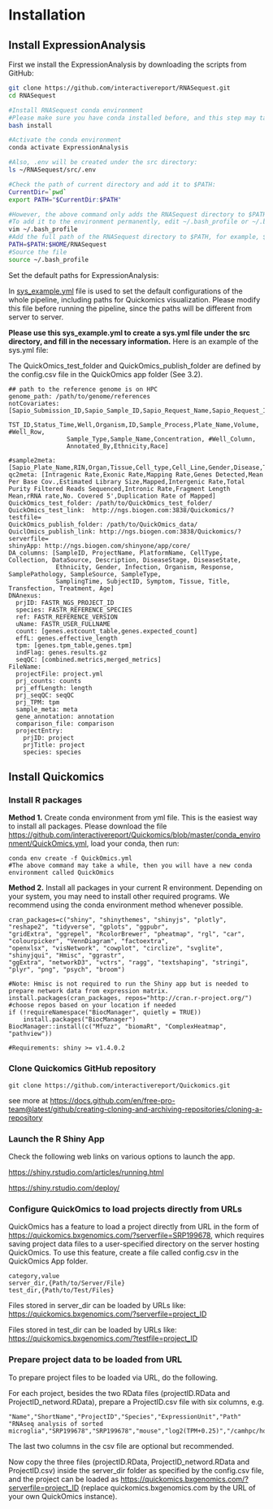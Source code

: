 # Installation

## Install ExpressionAnalysis

First we install the ExpressionAnalysis by downloading the scripts from GitHub:

```bash
git clone https://github.com/interactivereport/RNASequest.git
cd RNASequest

#Install RNASequest conda environment
#Please make sure you have conda installed before, and this step may take a while
bash install

#Activate the conda environment
conda activate ExpressionAnalysis

#Also, .env will be created under the src directory:
ls ~/RNASequest/src/.env

#Check the path of current directory and add it to $PATH:
CurrentDir=`pwd`
export PATH="$CurrentDir:$PATH"

#However, the above command only adds the RNASequest directory to $PATH temporarily
#To add it to the environment permanently, edit ~/.bash_profile or ~/.bashrc:
vim ~/.bash_profile
#Add the full path of the RNASequest directory to $PATH, for example, $HOME/RNASequest
PATH=$PATH:$HOME/RNASequest
#Source the file
source ~/.bash_profile
```

Set the default paths for ExpressionAnalysis:

In [sys_example.yml](https://github.com/interactivereport/RNASequest/blob/main/src/sys_example.yml){target="_blank"} file is used to set the default configurations of the whole pipeline, including paths for Quickomics visualization. Please modify this file before running the pipeline, since the paths will be different from server to server. 

**Please use this sys_example.yml to create a sys.yml file under the src directory, and fill in the necessary information.** Here is an example of the sys.yml file:

The QuickOmics_test_folder and QuickOmics_publish_folder are defined by the config.csv file in the QuickOmics app folder (See 3.2).

```
## path to the reference genome is on HPC
genome_path: /path/to/genome/references
notCovariates: [Sapio_Submission_ID,Sapio_Sample_ID,Sapio_Request_Name,Sapio_Request_ID,Sapio_URL,Sapio_Plate_ID,Sapio_Profile,
                TST_ID,Status_Time,Well,Organism,ID,Sample_Process,Plate_Name,Volume, #Well_Row,
                Sample_Type,Sample_Name,Concentration, #Well_Column,
                Annotated_By,Ethnicity,Race]

#sample2meta: [Sapio_Plate_Name,RIN,Organ,Tissue,Cell_type,Cell_Line,Gender,Disease,Treatment,Timepoint,Genotype,Age]
qc2meta: [Intragenic Rate,Exonic Rate,Mapping Rate,Genes Detected,Mean Per Base Cov.,Estimated Library Size,Mapped,Intergenic Rate,Total Purity Filtered Reads Sequenced,Intronic Rate,Fragment Length Mean,rRNA rate,No. Covered 5',Duplication Rate of Mapped]
QuickOmics_test_folder: /path/to/QuickOmics_test_folder/
QuickOmics_test_link:  http://ngs.biogen.com:3838/Quickomics/?testfile=
QuickOmics_publish_folder: /path/to/QuickOmics_data/
QuiclOmics_publish_link: http://ngs.biogen.com:3838/Quickomics/?serverfile=
shinyApp: http://ngs.biogen.com/shinyone/app/core/
DA_columns: [SampleID, ProjectName, PlatformName, CellType, Collection, DataSource, Description, DiseaseStage, DiseaseState,
             Ethnicity, Gender, Infection, Organism, Response, SamplePathology, SampleSource, SampleType, 
             SamplingTime, SubjectID, Symptom, Tissue, Title, Transfection, Treatment, Age]
DNAnexus:
  prjID: FASTR_NGS_PROJECT_ID
  species: FASTR_REFERENCE_SPECIES
  ref: FASTR_REFERENCE_VERSION
  uName: FASTR_USER_FULLNAME
  count: [genes.estcount_table,genes.expected_count]
  effL: genes.effective_length
  tpm: [genes.tpm_table,genes.tpm]
  indFlag: genes.results.gz
  seqQC: [combined.metrics,merged_metrics]
FileName:
  projectFile: project.yml
  prj_counts: counts
  prj_effLength: length
  prj_seqQC: seqQC
  prj_TPM: tpm
  sample_meta: meta
  gene_annotation: annotation
  comparison_file: comparison
  projectEntry:
    prjID: project
    prjTitle: project
    species: species
```

## Install Quickomics

### Install R packages

**Method 1.** Create conda environment from yml file. This is the easiest way to install all packages. Please download the file [https://github.com/interactivereport/Quickomics/blob/master/conda_environment/QuickOmics.yml](https://github.com/interactivereport/Quickomics/blob/master/conda_environment/QuickOmics.yml){target="_blank"}, load your conda, then run:

```
conda env create -f QuickOmics.yml
#The above command may take a while, then you will have a new conda environment called QuickOmics
```

**Method 2.** Install all packages in your current R environment. Depending on your system, you may need to install other required programs. We recommend using the conda environment method whenever possible.

```
cran_packages=c("shiny", "shinythemes", "shinyjs", "plotly", "reshape2", "tidyverse", "gplots", "ggpubr",
"gridExtra", "ggrepel", "RcolorBrewer", "pheatmap", "rgl", "car", "colourpicker", "VennDiagram", "factoextra",
"openxlsx", "visNetwork", "cowplot", "circlize", "svglite", "shinyjqui", "Hmisc", "ggrastr",
"ggExtra", "networkD3", "vctrs", "ragg", "textshaping", "stringi", "plyr", "png", "psych", "broom")

#Note: Hmisc is not required to run the Shiny app but is needed to prepare network data from expression matrix.
install.packages(cran_packages, repos="http://cran.r-project.org/")  #choose repos based on your location if needed
if (!requireNamespace("BiocManager", quietly = TRUE))
    install.packages("BiocManager")
BiocManager::install(c("Mfuzz", "biomaRt", "ComplexHeatmap", "pathview"))

#Requirements: shiny >= v1.4.0.2 
```

### Clone Quickomics GitHub repository

```
git clone https://github.com/interactivereport/Quickomics.git
```

see more at [https://docs.github.com/en/free-pro-team@latest/github/creating-cloning-and-archiving-repositories/cloning-a-repository](https://docs.github.com/en/free-pro-team@latest/github/creating-cloning-and-archiving-repositories/cloning-a-repository){target="_blank"}

### Launch the R Shiny App

Check the following web links on various options to launch the app.

[https://shiny.rstudio.com/articles/running.html](https://shiny.rstudio.com/articles/running.html){target="_blank"}

[https://shiny.rstudio.com/deploy/](https://shiny.rstudio.com/deploy/){target="_blank"}

### Configure QuickOmics to load projects directly from URLs

QuickOmics has a feature to load a project directly from URL in the form of [https://quickomics.bxgenomics.com/?serverfile=SRP199678](https://quickomics.bxgenomics.com/?serverfile=SRP199678){target="_blank"}, which requires saving project data files to a user-specified directory on the server hosting QuickOmics. To use this feature, create a file called config.csv in the QuickOmics App folder.

```
category,value
server_dir,{Path/to/Server/File}
test_dir,{Path/to/Test/Files}
```

Files stored in server_dir can be loaded by URLs like: [https://quickomics.bxgenomics.com/?serverfile=project_ID](https://quickomics.bxgenomics.com/?serverfile=project_ID){target="_blank"}

Files stored in test_dir can be loaded by URLs like: [https://quickomics.bxgenomics.com/?testfile=project_ID](https://quickomics.bxgenomics.com/?testfile=project_ID){target="_blank"}

### Prepare project data to be loaded from URL

To prepare project files to be loaded via URL, do the following.

For each project, besides the two RData files (projectID.RData and ProjectID_netword.RData), prepare a ProjectID.csv file with six columns, e.g.

```
"Name","ShortName","ProjectID","Species","ExpressionUnit","Path"
"RNAseq analysis of sorted microglia","SRP199678","SRP199678","mouse","log2(TPM+0.25)","/camhpc/home/ysun4/RNASequest/example/SRP199678/EA20220329_0"
```

The last two columns in the csv file are optional but recommended. 

Now copy the three files (projectID.RData, ProjectID_netword.RData and ProjectID.csv) inside the server_dir folder as specified by the config.csv file, and the project can be loaded as [https://quickomics.bxgenomics.com/?serverfile=project_ID](https://quickomics.bxgenomics.com/?serverfile=project_ID){target="_blank"} (replace quickomics.bxgenomics.com by the URL of your own QuickOmics instance).
